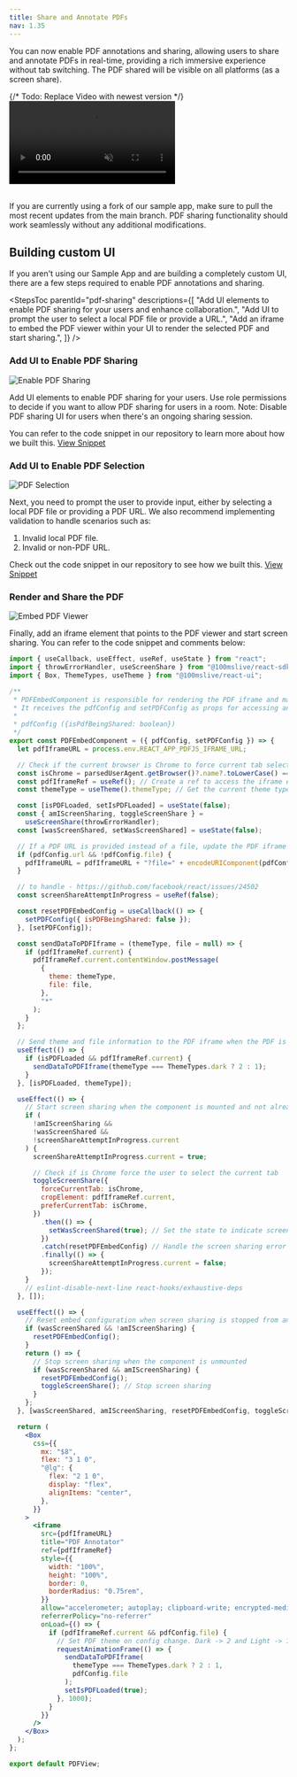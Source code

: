 ```yaml
---
title: Share and Annotate PDFs
nav: 1.35
---
```


You can now enable PDF annotations and sharing, allowing users to share and annotate PDFs in real-time, providing a rich immersive experience without tab switching. The PDF shared will be visible on all platforms (as a screen share).

{/* Todo: Replace Video with newest version */}
<video loop="true" autoplay="autoPlay" controls="false" id="vid" muted>
    <source src="/docs/docs/v2/pdf-sharing/pdf-sharing-video.mp4" type="video/mp4" />
</video>
<br></br>

<FlexContainer>
<Callout title="Using our Sample App?" icon="info">
If you are currently using a fork of our sample app, make sure to pull the most recent updates from the main branch. PDF sharing functionality should work seamlessly without any additional modifications.
</Callout>
</FlexContainer>

## Building custom UI
If you aren't using our Sample App and are building a completely custom UI, there are a few steps required to enable PDF annotations and sharing.

<StepsToc
  parentId="pdf-sharing"
  descriptions={[
    "Add UI elements to enable PDF sharing for your users and enhance collaboration.",
    "Add UI to prompt the user to select a local PDF file or provide a URL.",
    "Add an iframe to embed the PDF viewer within your UI to render the selected PDF and start sharing.",
  ]}
/>

<StepsContainer id="pdf-sharing">

### Add UI to Enable PDF Sharing

![Enable PDF Sharing](/docs/v2/pdf-sharing/pdf-sharing-start-sharing.png)

Add UI elements to enable PDF sharing for your users. Use role permissions to decide if you want to allow PDF sharing for users in a room. Note: Disable PDF sharing UI for users when there's an ongoing sharing session. 

You can refer to the code snippet in our repository to learn more about how we built this. [View Snippet](https://github.com/100mslive/100ms-web/blob/main/src/components/pdfAnnotator/shareScreenOptions.jsx)

### Add UI to Enable PDF Selection

![PDF Selection](/docs/v2/pdf-sharing/pdf-sharing-user-input.png)

Next, you need to prompt the user to provide input, either by selecting a local PDF file or providing a PDF URL. We also recommend implementing validation to handle scenarios such as:
  1. Invalid local PDF file.
  2. Invalid or non-PDF URL.

Check out the code snippet in our repository to see how we built this. [View Snippet](https://github.com/100mslive/100ms-web/blob/main/src/components/pdfAnnotator/pdfFileOptions.jsx)

### Render and Share the PDF

![Embed PDF Viewer](/docs/v2/pdf-sharing/pdf-sharing-embed.png)

Finally, add an iframe element that points to the PDF viewer and start screen sharing. You can refer to the code snippet and comments below:

```jsx
import { useCallback, useEffect, useRef, useState } from "react";
import { throwErrorHandler, useScreenShare } from "@100mslive/react-sdk";
import { Box, ThemeTypes, useTheme } from "@100mslive/react-ui";

/**
 * PDFEmbedComponent is responsible for rendering the PDF iframe and managing the screen sharing functionality.
 * It receives the pdfConfig and setPDFConfig as props for accessing and updating the PDF configuration state.
 * 
 * pdfConfig ({isPdfBeingShared: boolean})
 */
export const PDFEmbedComponent = ({ pdfConfig, setPDFConfig }) => {
  let pdfIframeURL = process.env.REACT_APP_PDFJS_IFRAME_URL;

  // Check if the current browser is Chrome to force current tab selection
  const isChrome = parsedUserAgent.getBrowser()?.name?.toLowerCase() === "chrome";
  const pdfIframeRef = useRef(); // Create a ref to access the iframe element
  const themeType = useTheme().themeType; // Get the current theme type from the theme context

  const [isPDFLoaded, setIsPDFLoaded] = useState(false);
  const { amIScreenSharing, toggleScreenShare } =
    useScreenShare(throwErrorHandler);
  const [wasScreenShared, setWasScreenShared] = useState(false);

  // If a PDF URL is provided instead of a file, update the PDF iframe URL with the URL parameter
  if (pdfConfig.url && !pdfConfig.file) {
    pdfIframeURL = pdfIframeURL + "?file=" + encodeURIComponent(pdfConfig.url);
  }

  // to handle - https://github.com/facebook/react/issues/24502
  const screenShareAttemptInProgress = useRef(false);

  const resetPDFEmbedConfig = useCallback(() => {
    setPDFConfig({ isPDFBeingShared: false });
  }, [setPDFConfig]);

  const sendDataToPDFIframe = (themeType, file = null) => {
    if (pdfIframeRef.current) {
      pdfIframeRef.current.contentWindow.postMessage(
        {
          theme: themeType,
          file: file,
        },
        "*"
      );
    }
  };

  // Send theme and file information to the PDF iframe when the PDF is loaded
  useEffect(() => {
    if (isPDFLoaded && pdfIframeRef.current) {
      sendDataToPDFIframe(themeType === ThemeTypes.dark ? 2 : 1);
    }
  }, [isPDFLoaded, themeType]);

  useEffect(() => {
    // Start screen sharing when the component is mounted and not already screen sharing
    if (
      !amIScreenSharing &&
      !wasScreenShared &&
      !screenShareAttemptInProgress.current
    ) {
      screenShareAttemptInProgress.current = true;

      // Check if is Chrome force the user to select the current tab
      toggleScreenShare({
        forceCurrentTab: isChrome,
        cropElement: pdfIframeRef.current,
        preferCurrentTab: isChrome,
      })
        .then(() => {
          setWasScreenShared(true); // Set the state to indicate screen sharing has started
        })
        .catch(resetPDFEmbedConfig) // Handle the screen sharing error and reset the PDF configuration
        .finally(() => {
          screenShareAttemptInProgress.current = false;
        });
    }
    // eslint-disable-next-line react-hooks/exhaustive-deps
  }, []);

  useEffect(() => {
    // Reset embed configuration when screen sharing is stopped from anywhere
    if (wasScreenShared && !amIScreenSharing) {
      resetPDFEmbedConfig();
    }
    return () => {
      // Stop screen sharing when the component is unmounted
      if (wasScreenShared && amIScreenSharing) {
        resetPDFEmbedConfig();
        toggleScreenShare(); // Stop screen sharing
      }
    };
  }, [wasScreenShared, amIScreenSharing, resetPDFEmbedConfig, toggleScreenShare]);

  return (
    <Box
      css={{
        mx: "$8",
        flex: "3 1 0",
        "@lg": {
          flex: "2 1 0",
          display: "flex",
          alignItems: "center",
        },
      }}
    >
      <iframe
        src={pdfIframeURL}
        title="PDF Annotator"
        ref={pdfIframeRef}
        style={{
          width: "100%",
          height: "100%",
          border: 0,
          borderRadius: "0.75rem",
        }}
        allow="accelerometer; autoplay; clipboard-write; encrypted-media; gyroscope; picture-in-picture fullscreen"
        referrerPolicy="no-referrer"
        onLoad={() => {
          if (pdfIframeRef.current && pdfConfig.file) {
            // Set PDF theme on config change. Dark -> 2 and Light -> 1
            requestAnimationFrame(() => {
              sendDataToPDFIframe(
                themeType === ThemeTypes.dark ? 2 : 1,
                pdfConfig.file
              );
              setIsPDFLoaded(true);
            }, 1000);
          }
        }}
      />
    </Box>
  );
};

export default PDFView;
```
</StepsContainer>